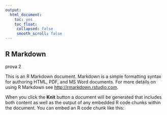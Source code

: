 ```yaml
---
output: 
  html_document: 
    toc: yes
    toc_float: 
     collapsed: false
     smooth_scroll: false
---
```


## R Markdown

prova 2

This is an R Markdown document. Markdown is a simple formatting syntax for authoring HTML, PDF, and MS Word documents. For more details on using R Markdown see <http://rmarkdown.rstudio.com>.

When you click the **Knit** button a document will be generated that includes both content as well as the output of any embedded R code chunks within the document. You can embed an R code chunk like this:

